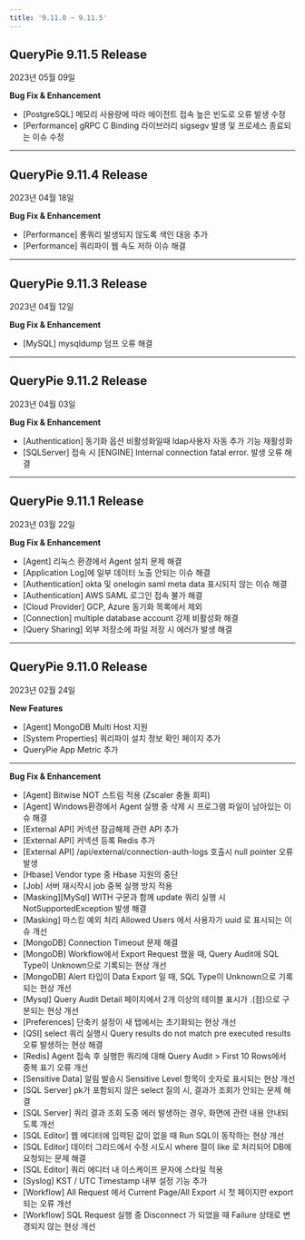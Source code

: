 ```yaml
---
title: '9.11.0 ~ 9.11.5'
---
```


## QueryPie 9.11.5 Release

2023년 05월 09일

**Bug Fix & Enhancement**

* [PostgreSQL] 메모리 사용량에 따라 에이전트 접속 높은 빈도로 오류 발생 수정
* [Performance] gRPC C Binding 라이브러리 sigsegv 발생 및 프로세스 종료되는 이슈 수정


---

## QueryPie 9.11.4 Release

2023년 04월 18일

**Bug Fix & Enhancement**

* [Performance] 롱쿼리 발생되지 않도록 색인 대응 추가
* [Performance] 쿼리파이 웹 속도 저하 이슈 해결


---

## QueryPie 9.11.3 Release

2023년 04월 12일

**Bug Fix & Enhancement**

* [MySQL] mysqldump 덤프 오류 해결


---

## QueryPie 9.11.2 Release

2023년 04월 03일

**Bug Fix & Enhancement**

* [Authentication] 동기화 옵션 비활성화일때 ldap사용자 자동 추가 기능 재활성화 
* [SQLServer] 접속 시 [ENGINE] Internal connection fatal error. 발생 오류 해결


---

## QueryPie 9.11.1 Release

2023년 03월 22일

**Bug Fix & Enhancement**

* [Agent] 리눅스 환경에서 Agent 설치 문제 해결
* [Application Log]에 일부 데이터 노출 안되는 이슈 해결
* [Authentication] okta 및 onelogin saml meta data 표시되지 않는 이슈 해결
* [Authentication] AWS SAML 로그인 접속 불가 해결
* [Cloud Provider] GCP, Azure 동기화 목록에서 제외
* [Connection] multiple database account 강제 비활성화 해결
* [Query Sharing] 외부 저장소에 파일 저장 시 에러가 발생 해결
---

## QueryPie 9.11.0 Release

2023년 02월 24일

**New Features**

* [Agent] MongoDB Multi Host 지원
* [System Properties] 쿼리파이 설치 정보 확인 페이지 추가
* QueryPie App Metric 추가

****

**Bug Fix & Enhancement**

* [Agent] Bitwise NOT 스트림 적용 (Zscaler 충돌 회피) 
* [Agent] Windows환경에서 Agent 실행 중 삭제 시 프로그램 파일이 남아있는 이슈 해결
* [External API] 커넥션 잠금해제 관련 API 추가
* [External API] 커넥션 등록 Redis 추가 
* [External API] /api/external/connection-auth-logs 호출시 null pointer 오류 발생 
* [Hbase] Vendor type 중 Hbase 지원의 중단
* [Job] 서버 재시작시 job 중복 실행 방지 적용
* [Masking][MySql] WITH 구문과 함께 update 쿼리 실행 시 NotSupportedException 발생 해결 
* [Masking] 마스킹 예외 처리 Allowed Users 에서 사용자가 uuid 로 표시되는 이슈 개선
* [MongoDB] Connection Timeout 문제 해결 
* [MongoDB] Workflow에서 Export Request 했을 때, Query Audit에 SQL Type이 Unknown으로 기록되는 현상 개선 
* [MongoDB] Alert 타입이 Data Export 일 때, SQL Type이 Unknown으로 기록되는 현상 개선 
* [Mysql] Query Audit Detail 페이지에서 2개 이상의 테이블 표시가 .(점)으로 구분되는 현상 개선
* [Preferences] 단축키 설정이 새 탭에서는 초기화되는 현상 개선 
* [QSI] select 쿼리 실행시 Query results do not match pre executed results 오류 발생하는 현상 해결
* [Redis] Agent 접속 후 실행한 쿼리에 대해 Query Audit &gt; First 10 Rows에서 중복 표기 오류 개선
* [Sensitive Data] 알림 발송시 Sensitive Level 항목이 숫자로 표시되는 현상 개선
* [SQL Server] pk가 포함되지 않은 select 질의 시, 결과가 조회가 안되는 문제 해결
* [SQL Server] 쿼리 결과 조회 도중 에러 발생하는 경우, 화면에 관련 내용 안내되도록 개선
* [SQL Editor] 웹 에디터에 입력된 값이 없을 때 Run SQL이 동작하는 현상 개선
* [SQL Editor] 데이터 그리드에서 수정 시도시 where 절이 like 로 처리되어 DB에 요청되는 문제 해결 
* [SQL Editor] 쿼리 에디터 내 이스케이프 문자에 스타일 적용
* [Syslog] KST / UTC Timestamp 내부 설정 기능 추가 
* [Workflow] All Request 에서 Current Page/All Export 시 첫 페이지만 export 되는 오류 개선
* [Workflow] SQL Request 실행 중 Disconnect 가 되었을 때 Failure 상태로 변경되지 않는 현상 개선


